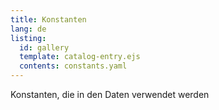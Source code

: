 ```yaml
---
title: Konstanten
lang: de
listing:
  id: gallery
  template: catalog-entry.ejs
  contents: constants.yaml
---
```

Konstanten, die in den Daten verwendet werden

::: {#gallery}
:::
